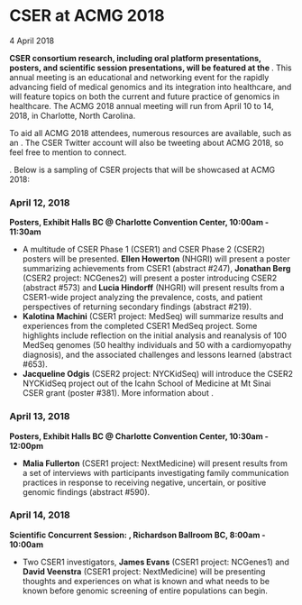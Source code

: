 
<BreadcrumbsNews />

# CSER at ACMG 2018

<Subheader>4 April 2018</Subheader>

**CSER consortium research, including oral platform presentations, posters, and scientific session presentations, will be featured at the <Link label="American College of Medical Genetics 2018 Annual Meeting" url="http://www.acmgmeeting.net/acmg2018/Public/mainhall.aspx"/>**. This annual meeting is an educational and networking event for the rapidly advancing field of medical genomics and its integration into healthcare, and will feature topics on both the current and future practice of genomics in healthcare. The ACMG 2018 annual meeting will run from April 10 to 14, 2018, in Charlotte, North Carolina.

To aid all ACMG 2018 attendees, numerous resources are available, such as an <Link label="events schedule" url="https://acmg.expoplanner.com/index.cfm?do=expomap.sessResults&amp;search_type=all&amp;event_id=12"/>. The CSER Twitter account will also be tweeting about ACMG 2018, so feel free to mention <Link label="@hail_CSER" url="https://twitter.com/hail_cser?lang=en" /> to connect.

<Link label="A full list of CSER work at ACMG 2018 can be found online here"
      url="https://cser-consortium.com/system/files/attachments/cser_acmg_2018_posters_and_presentations_2018-04-03.pdf" />. Below is a sampling of CSER projects that will be showcased at ACMG 2018:

### April 12, 2018

**Posters, Exhibit Halls BC @ Charlotte Convention Center, <NBS>10:00am - 11:30am</NBS>**

- A multitude of CSER Phase 1 (CSER1) and CSER Phase 2 (CSER2) posters will be presented. **Ellen Howerton** (NHGRI) will present a poster summarizing achievements from CSER1 (abstract #247), **Jonathan Berg** (CSER2 project: NCGenes2) will present a poster introducing CSER2 (abstract #573) and **Lucia Hindorff** (NHGRI) will present results from a CSER1-wide project analyzing the prevalence, costs, and patient perspectives of returning secondary findings (abstract #219).
- **Kalotina Machini** (CSER1 project: MedSeq) will summarize results and experiences from the completed CSER1 MedSeq project. Some highlights include reflection on the initial analysis and reanalysis of 100 MedSeq genomes (50 healthy individuals and 50 with a cardiomyopathy diagnosis), and the associated challenges and lessons learned (abstract #653).
- **Jacqueline Odgis** (CSER2 project: NYCKidSeq) will introduce the CSER2 NYCKidSeq project out of the Icahn School of Medicine at Mt Sinai CSER grant (poster #381). More information about <Link label="NYCKidSeq can be found on their website" url="https://nyckidseq.org/"/>.

### April 13, 2018

**Posters, Exhibit Halls BC @ Charlotte Convention Center, <NBS>10:30am - 12:00pm</NBS>**

- **Malia Fullerton** (CSER1 project: NextMedicine) will present results from a set of interviews with participants investigating family communication practices in response to receiving negative, uncertain, or positive genomic findings (abstract #590).

### April 14, 2018

**Scientific Concurrent Session: <Link label="Genomic-Based Population Screening of Adults: If? When? How?" url="https://acmg.expoplanner.com/index.cfm?do=expomap.sess&amp;event_id=12&amp;session_id=6343"/>, Richardson Ballroom BC, <NBS>8:00am - 10:00am</NBS>**

- Two CSER1 investigators, **James Evans** (CSER1 project: NCGenes1) and **David Veenstra** (CSER1 project: NextMedicine) will be presenting thoughts and experiences on what is known and what needs to be known before genomic screening of entire populations can begin.
